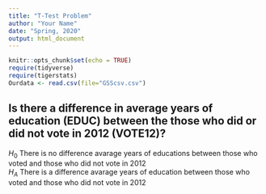 ```yaml
---
title: "T-Test Problem"
author: "Your Name"
date: "Spring, 2020"
output: html_document
---
```


```r
knitr::opts_chunk$set(echo = TRUE)
require(tidyverse)
require(tigerstats)
Ourdata <- read.csv(file="GSScsv.csv")
```


## Is there a difference in  average years of education (EDUC) between the those who did or did not vote in 2012 (VOTE12)?

$H_0$ There is no difference avarage years of educations between those who voted and those who did not vote in 2012    
$H_A$ There is a difference avarage years of education between those who voted and those who did not vote in 2012    

